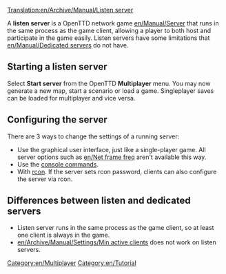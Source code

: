 [[Translation:en/Archive/Manual/Listen server]]
{{en/Stub}}

A '''listen server''' is a OpenTTD network game [[en/Manual/Server]] that runs in the same process as the game client, allowing a player to both host and participate in the game easily. Listen servers have some limitations that [[en/Manual/Dedicated server]]s do not have.

==Starting a listen server==
Select '''Start server''' from the OpenTTD '''Multiplayer''' menu. You may now generate a new map, start a scenario or load a game. Singleplayer saves can be loaded for multiplayer and vice versa.

==Configuring the server==
There are 3 ways to change the settings of a running server:
*Use the graphical user interface, just like a single-player game. All server options such as [[en/Net frame freq]] aren't available this way.
*Use the [[en/Manual/Console#Multiplayer_commands|console commands]].
*With [[en/Manual/Console#Multiplayer_commands|rcon]]. If the server sets rcon password, clients can also configure the server via rcon.

==Differences between listen and dedicated servers==
* Listen server runs in the same process as the game client, so at least one client is always in the game.
* [[en/Archive/Manual/Settings/Min active clients]] does not work on listen servers.


[[Category:en/Multiplayer]]
[[Category:en/Tutorial]]